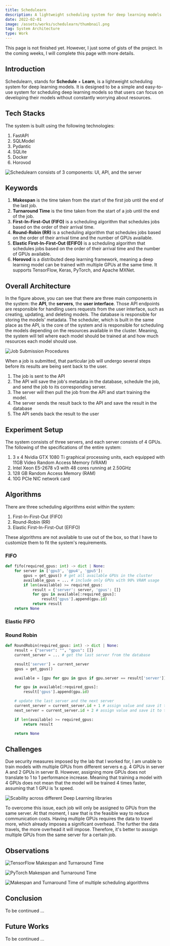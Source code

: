 ```yaml
---
title: Schedulearn
description: A lightweight scheduling system for deep learning models
date: 2022-02-01
image: /assets/works/schedulearn/thumbnail.png
tag: System Architecture
type: Work
---
```


This page is not finished yet. However, I just some of gists of the project.
In the coming weeks, I will complete this page with more details.

## Introduction

Schedulearn, stands for **Schedule** + **Learn**, is a lightweight scheduling system for deep learning models.
It is designed to be a simple and easy-to-use system for scheduling deep learning models so that users can focus on developing their models without constantly worrying about resources. 

## Tech Stacks

The system is built using the following technologies:
1. FastAPI
2. SQLModel
3. Pydantic
4. SQLite
5. Docker
6. Horovod

![Schedulearn consists of 3 components: UI, API, and the server](/assets/works/schedulearn/schedulearn-architecture.png)

## Keywords

1. **Makespan** is the time taken from the start of the first job until the end of the last job.
2. **Turnaround Time** is the time taken from the start of a job until the end of the job.
3. **First-In-First-Out (FIFO)** is a scheduling algorithm that schedules jobs based on the order of their arrival time.
4. **Round-Robin (RR)** is a scheduling algorithm that schedules jobs based on the order of their arrival time and the number of GPUs available.
5. **Elastic First-In-First-Out (EFIFO)** is a scheduling algorithm that schedules jobs based on the order of their arrival time and the number of GPUs available.
6. **Horovod** is a distributed deep learning framework, meaning a deep learning model can be trained with multiple GPUs at the same time. It supports TensorFlow, Keras, PyTorch, and Apache MXNet.

## Overall Architecture

In the figure above, you can see that there are three main components in the system: the **API**, the **servers**, the **user interface**. 
Those API endpoints are responsible for handling users requests from the user interface, such as creating, updating, and deleting models.
The database is responsible for storing the models' metadata.
The scheduler, which is built in the same place as the API, is the core of the system and is responsible for scheduling the models depending on the resources available in the cluster.
Meaning, the system will tell where each model should be trained at and how much resources each model should use.

![Job Submission Procedures](/assets/works/schedulearn/submission-procedure.png "Job Submission Procedures")

When a job is submitted, that particular job will undergo several steps before its results are being sent back to the user.

1. The job is sent to the API
2. The API will save the job's metadata in the database, schedule the job, and send the job to its corresponding server. 
3. The server will then pull the job from the API and start training the model.
4. The server sends the result back to the API and save the result in the database
5. The API sends back the result to the user

## Experiment Setup

The system consists of three servers, and each server consists of 4 GPUs. The following of the specifications of the entire system:

1. 3 x 4 Nvidia GTX 1080 Ti graphical processing units, each equipped with 11GB Video Random Access Memory (VRAM)
2. Intel Xeon E5-2678 v3 with 48 cores running at 2.50GHz
3. 128 GB Random Access Memory (RAM)
4. 10G PCIe NIC network card

## Algorithms

There are three scheduling algorithms exist within the system:

1. First-In-First-Out (FIFO)
2. Round-Robin (RR)
3. Elastic First-In-First-Out (EFIFO)

These algorithms are not available to use out of the box, so that I have to customize them to fit the system's requirements.

### FIFO

```python
def fifo(required_gpus: int) -> dict | None:
    for server in ['gpu3', 'gpu4', 'gpu5']:
        gpus = get_gpus() # get all available GPUs in the cluster
        available_gpus = ... # include only GPUs with 90% VRAM usage
        if len(available) >= required_gpus:
            result = {'server': server, 'gpus': []}
            for gpu in available[:required_gpus]:
                result['gpus'].append(gpu.id)
            return result
    return None
```

### Elastic FIFO


### Round Robin

```python
def RoundRobin(required_gpus: int) -> dict | None:
    result = {"server": "", "gpus": []}
    current_server = ... # get the last server from the database

    result['server'] = current_server
    gpus = get_gpus()

    available = [gpu for gpu in gpus if gpu.server == result['server']]

    for gpu in available[:required_gpus]:
        result['gpus'].append(gpu.id)

    # update the last server and the next server
    current_server = current_server.id + 1 # assign value and save it to the database
    next_server = current_server.id + 2 # assign value and save it to the database

    if len(available) >= required_gpus:
        return result

    return None
```

## Challenges

Due security measures imposed by the lab that I worked for, I am unable to train models with multiple GPUs from different servers e.g. 4 GPUs in server A and 2 GPUs in server B. 
However, assigning more GPUs does not translate to 1 to 1 performance increase. Meaning that training a model with 4 GPUs does not mean that the model will be trained 4 times faster, assuming that 1 GPU is 1x speed. 

![Scability across different Deep Learning libraries](/assets/works/schedulearn/scalability.png "Scability across different Deep Learning libraries")

To overcome this issue, each job will only be assigned to GPUs from the same server. 
At that moment, I saw that is the feasible way to reduce communication costs.
Having multiple GPUs requires the data to travel more, which already imposes a significant overhead.
The further the data travels, the more overhead it will impose. Therefore, it's better to asssign multiple GPUs from the same server for a certain job.

## Observations

![TensorFlow Makespan and Turnaround Time](/assets/works/schedulearn/tf.png "TensorFlow Makespan and Turnaround Time")

![PyTorch Makespan and Turnaround Time](/assets/works/schedulearn/py.png "PyTorch Makespan and Turnaround Time")

![Makespan and Turnaround Time of multiple scheduling algorithms](/assets/works/schedulearn/algo-comparison.png "Makespan and Turnaround Time of multiple scheduling algorithms")

## Conclusion

To be continued ...

## Future Works

To be continued ...